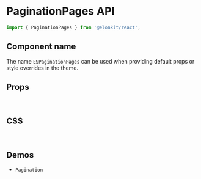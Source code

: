 
<Meta title="Components API/PaginationPages" />

# PaginationPages API

```js
import { PaginationPages } from '@elonkit/react';
```

## Component name

The name `ESPaginationPages` can be used when providing default props or style overrides in the theme.

## Props

<TableInterface variant="props" name="PaginationPagesProps" />

<br />

## CSS

<TableInterface variant="css" name="PaginationPagesClasses" />

<br />

## Demos

<ul>
  <li>
    <LinkTo kind="components-pagination" story="demo">
      <code>Pagination</code>
    </LinkTo>
  </li>
</ul>
